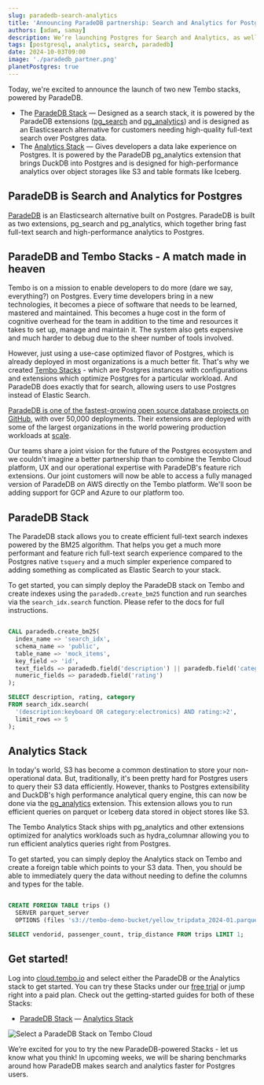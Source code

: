 ```yaml
---
slug: paradedb-search-analytics
title: 'Announcing ParadeDB partnership: Search and Analytics for Postgres'
authors: [adam, samay]
description: We’re launching Postgres for Search and Analytics, as well as efficient analytics on cloud storage, powered by ParadeDB.
tags: [postgresql, analytics, search, paradedb]
date: 2024-10-03T09:00
image: './paradedb_partner.png'
planetPostgres: true
---
```


Today, we're excited to announce the launch of two new Tembo stacks, powered by ParadeDB.

-   The [ParadeDB Stack](https://tembo.io/docs/product/stacks/analytical/paradedb) — Designed as a search stack, it is powered by the ParadeDB extensions ([pg_search](https://github.com/paradedb/paradedb/tree/main/pg_search) and [pg_analytics](https://github.com/paradedb/paradedb/tree/main/pg_search)) and is designed as an Elasticsearch alternative for customers needing high-quality full-text search over Postgres data.
-   The [Analytics Stack](https://tembo.io/docs/product/stacks/analytical/analytics) — Gives developers a data lake experience on Postgres. It is powered by the ParadeDB pg_analytics extension that brings DuckDB into Postgres and is designed for high-performance analytics over object storages like S3 and table formats like Iceberg.

## ParadeDB is Search and Analytics for Postgres 

[ParadeDB](https://www.paradedb.com/) is an Elasticsearch alternative built on Postgres. ParadeDB is built as two extensions, pg_search and pg_analytics, which together bring fast full-text search and high-performance analytics to Postgres.

## ParadeDB and Tembo Stacks - A match made in heaven

Tembo is on a mission to enable developers to do more (dare we say, everything?) on Postgres. Every time developers bring in a new technologies, it becomes a piece of software that needs to be learned, mastered and maintained. This becomes a huge cost in the form of cognitive overhead for the team in addition to the time and resources it takes to set up, manage and maintain it. The system also gets expensive and much harder to debug due to the sheer number of tools involved.

However, just using a use-case optimized flavor of Postgres, which is already deployed in most organizations is a much better fit. That's why we created [Tembo Stacks](https://tembo.io/blog/tembo-stacks-intro) - which are Postgres instances with configurations and extensions which optimize Postgres for a particular workload. And ParadeDB does exactly that for search, allowing users to use Postgres instead of Elastic Search. 

[ParadeDB is one of the fastest-growing open source database projects on GitHub](https://github.com/paradedb/paradedb), with over 50,000 deployments. Their extensions are deployed with some of the largest organizations in the world powering production workloads at [scale](https://www.paradedb.com/blog/case_study_alibaba).

Our teams share a joint vision for the future of the Postgres ecosystem and we couldn't imagine a better partnership than to combine the Tembo Cloud platform, UX and our operational expertise with ParadeDB's feature rich extensions. Our joint customers will now be able to access a fully managed version of ParadeDB on AWS directly on the Tembo platform. We'll soon be adding support for GCP and Azure to our platform too.

## ParadeDB Stack

The ParadeDB stack allows you to create efficient full-text search indexes powered by the BM25 algorithm. That helps you get a much more performant and feature rich full-text search experience compared to the Postgres native `tsquery` and a much simpler experience compared to adding something as complicated as Elastic Search to your stack.

To get started, you can simply deploy the ParadeDB stack on Tembo and create indexes using the `paradedb.create_bm25` function and run searches via the `search_idx.search` function. Please refer to the docs for full instructions.

```sql

CALL paradedb.create_bm25(
  index_name => 'search_idx',
  schema_name => 'public',
  table_name => 'mock_items',
  key_field => 'id',
  text_fields => paradedb.field('description') || paradedb.field('category'),
  numeric_fields => paradedb.field('rating')
);

SELECT description, rating, category
FROM search_idx.search(
  '(description:keyboard OR category:electronics) AND rating:>2',
  limit_rows => 5
);

```

## Analytics Stack

In today's world, S3 has become a common destination to store your non-operational data. But, traditionally, it's been pretty hard for Postgres users to query their S3 data efficiently. However, thanks to Postgres extensibility and DuckDB's high performance analytical query engine, this can now be done via the [pg_analytics](https://github.com/paradedb/pg_analytics) extension. This extension allows you to run efficient queries on parquet or Iceberg data stored in object stores like S3.

The Tembo Analytics Stack ships with pg_analytics and other extensions optimized for analytics workloads such as hydra_columnar allowing you to run efficient analytics queries right from Postgres.

To get started, you can simply deploy the Analytics stack on Tembo and create a foreign table which points to your S3 data. Then, you should be able to immediately query the data without needing to define the columns and types for the table.

```sql

CREATE FOREIGN TABLE trips ()
  SERVER parquet_server
  OPTIONS (files 's3://tembo-demo-bucket/yellow_tripdata_2024-01.parquet');

SELECT vendorid, passenger_count, trip_distance FROM trips LIMIT 1;

```  

## Get started!

Log into [cloud.tembo.io](https://cloud.tembo.io/) and select either the ParadeDB or the Analytics stack to get started.
 You can try these Stacks under our [free trial](https://tembo.io/docs/product/cloud/free-trial) or jump right into a paid plan.
 Check out the getting-started guides for both of these Stacks:

- [ParadeDB Stack](https://tembo.io/docs/product/stacks/analytical/paradedb)
— [Analytics Stack](https://tembo.io/docs/product/stacks/analytical/analytics)

<img src='/paradedb.png' alt='Select a ParadeDB Stack on Tembo Cloud' />

We’re excited for you to try the new ParadeDB-powered Stacks - let us know what you think! In upcoming weeks, we will be sharing benchmarks around how ParadeDB makes search and analytics faster for Postgres users.
